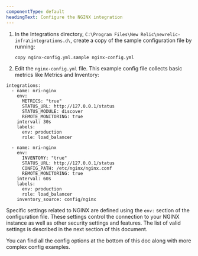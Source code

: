 ```yaml
---
componentType: default
headingText: Configure the NGINX integration
---
```


1. In the Integrations directory, `C:\Program Files\New Relic\newrelic-infra\integrations.d\`, create a copy of the sample configuration file by running:

    ```shell
    copy nginx-config.yml.sample nginx-config.yml
    ```

2.  Edit the `nginx-config.yml` file. This example config file collects basic metrics like Metrics and Inventory:

```
integrations:
  - name: nri-nginx
    env:
      METRICS: "true"
      STATUS_URL: http://127.0.0.1/status
      STATUS_MODULE: discover
      REMOTE_MONITORING: true
    interval: 30s
    labels:
      env: production
      role: load_balancer

  - name: nri-nginx
    env:
      INVENTORY: "true"
      STATUS_URL: http://127.0.0.1/status
      CONFIG_PATH: /etc/nginx/nginx.conf
      REMOTE_MONITORING: true
    interval: 60s
    labels:
      env: production
      role: load_balancer
    inventory_source: config/nginx
```

Specific settings related to NGINX are defined using the `env:` section of the configuration file. These settings control the connection to your NGINX instance as well as other security settings and features. The list of valid settings is described in the next section of this document.

You can find all the config options at the bottom of this doc along with more complex config examples.
